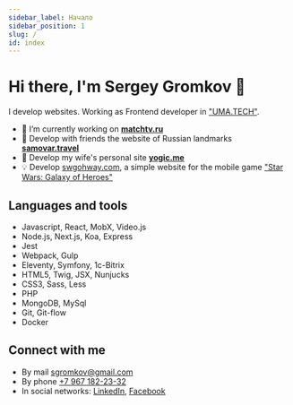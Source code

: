 ```yaml
---
sidebar_label: Начало
sidebar_position: 1
slug: /
id: index
---
```


# Hi there, I'm Sergey Gromkov 👋

I develop websites. Working as Frontend developer in ["UMA.TECH"](https://uma.tech/).

- 👔 I’m currently working on **[matchtv.ru](https://matchtv.ru)**
- 👯 Develop with friends the website of&nbsp;Russian landmarks **[samovar.travel](https://samovar.travel)**
- 🌹 Develop my wife's personal site **[yogic.me](https://github.com/sgromkov/yogic.me)**
- 💡 Develop [swgohway.com](https://swgohway.com), a simple website for the mobile game ["Star Wars: Galaxy of Heroes"](https://www.ea.com/ru-ru/games/starwars/galaxy-of-heroes)

## Languages and tools

- Javascript, React, MobX, Video.js
- Node.js, Next.js, Koa, Express
- Jest
- Webpack, Gulp
- Eleventy, Symfony, 1c-Bitrix
- HTML5, Twig, JSX, Nunjucks
- CSS3, Sass, Less
- PHP
- MongoDB, MySql
- Git, Git-flow
- Docker

## Connect with me
* By mail [sgromkov@gmail.com](mailto:sgromkov@gmail.com)
* By phone [+7 967 182-23-32](tel:+79671822332)
* In social networks: [LinkedIn](https://ru.linkedin.com/in/sgromkov), [Facebook](https://www.facebook.com/sgromkov)
